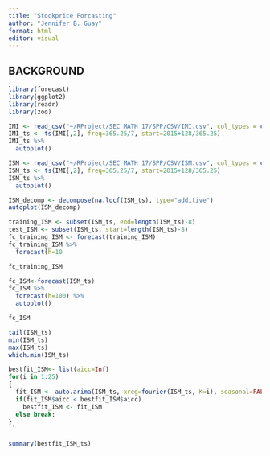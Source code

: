 ```yaml
---
title: "Stockprice Forcasting"
author: "Jennifer B. Guay"
format: html
editor: visual
---
```


## BACKGROUND

```r
library(forecast)
library(ggplot2)
library(readr)
library(zoo)

```

```r
IMI <- read_csv("~/RProject/SEC MATH 17/SPP/CSV/IMI.csv", col_types = cols(Week = col_date(format = "%Y-%m-%d")))
IMI_ts <- ts(IMI[,2], freq=365.25/7, start=2015+128/365.25)
IMI_ts %>%
  autoplot()
```

```r
ISM <- read_csv("~/RProject/SEC MATH 17/SPP/CSV/ISM.csv", col_types = cols(Week = col_date(format = "%Y-%m-%d")))
ISM_ts <- ts(IMI[,2], freq=365.25/7, start=2015+128/365.25)
ISM_ts %>%
  autoplot()
```

```r
ISM_decomp <- decompose(na.locf(ISM_ts), type="additive")
autoplot(ISM_decomp)
```

```r
training_ISM <- subset(ISM_ts, end=length(ISM_ts)-8)
test_ISM <- subset(ISM_ts, start=length(ISM_ts)-8)
fc_training_ISM <- forecast(training_ISM)
fc_training_ISM %>%
  forecast(h=10
```

```r
fc_training_ISM
```

```r
fc_ISM<-forecast(ISM_ts)
fc_ISM %>%
  forecast(h=100) %>%
  autoplot()
```

```r
fc_ISM
```

```r
tail(ISM_ts)
min(ISM_ts)
max(ISM_ts)
which.min(ISM_ts)
```

```r
bestfit_ISM<- list(aicc=Inf)
for(i in 1:25)
{
  fit_ISM <- auto.arima(ISM_ts, xreg=fourier(ISM_ts, K=i), seasonal=FALSE)
  if(fit_ISM$aicc < bestfit_ISM$aicc)
    bestfit_ISM <- fit_ISM
  else break;
}
``
```

```r
summary(bestfit_ISM_ts)
```
